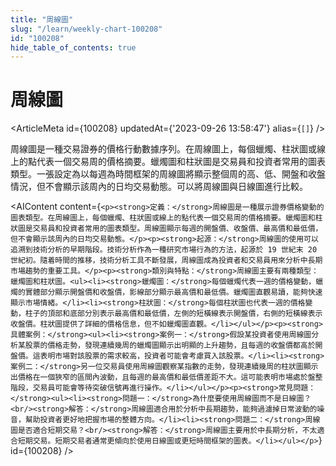 ```yaml
---
title: "周線圖"
slug: "/learn/weekly-chart-100208"
id: "100208"
hide_table_of_contents: true
---
```



# 周線圖

<ArticleMeta id={100208} updatedAt={'2023-09-26 13:58:47'} alias={`[]`} />
<div className='border-solid border-b border-t-0 my-4 border-[var(--ifm-color-gray-300)]' />

周線圖是一種交易證券的價格行動數據序列。在周線圖上，每個蠟燭、柱狀圖或線上的點代表一個交易周的價格摘要。蠟燭圖和柱狀圖是交易員和投資者常用的圖表類型。一張設定為以每週為時間框架的周線圖將顯示整個周的高、低、開盤和收盤情況，但不會顯示該周內的日均交易動態。可以將周線圖與日線圖進行比較。

<AIContent content={`<p><strong>定義：</strong>周線圖是一種展示證券價格變動的圖表類型。在周線圖上，每個蠟燭、柱狀圖或線上的點代表一個交易周的價格摘要。蠟燭圖和柱狀圖是交易員和投資者常用的圖表類型。周線圖顯示每週的開盤價、收盤價、最高價和最低價，但不會顯示該周內的日均交易動態。</p><p><strong>起源：</strong>周線圖的使用可以追溯到技術分析的早期階段。技術分析作為一種研究市場行為的方法，起源於 19 世紀末 20 世紀初。隨着時間的推移，技術分析工具不斷發展，周線圖成為投資者和交易員用來分析中長期市場趨勢的重要工具。</p><p><strong>類別與特點：</strong>周線圖主要有兩種類型：蠟燭圖和柱狀圖。<ul><li><strong>蠟燭圖：</strong>每個蠟燭代表一週的價格變動，蠟燭的實體部分顯示開盤價和收盤價，影線部分顯示最高價和最低價。蠟燭圖直觀易讀，能夠快速顯示市場情緒。</li><li><strong>柱狀圖：</strong>每個柱狀圖也代表一週的價格變動，柱子的頂部和底部分別表示最高價和最低價，左側的短橫線表示開盤價，右側的短橫線表示收盤價。柱狀圖提供了詳細的價格信息，但不如蠟燭圖直觀。</li></ul></p><p><strong>具體案例：</strong><ul><li><strong>案例一：</strong>假設某投資者使用周線圖分析某股票的價格走勢，發現連續幾周的蠟燭圖顯示出明顯的上升趨勢，且每週的收盤價都高於開盤價。這表明市場對該股票的需求較高，投資者可能會考慮買入該股票。</li><li><strong>案例二：</strong>另一位交易員使用周線圖觀察某指數的走勢，發現連續幾周的柱狀圖顯示出價格在一個狹窄的區間內波動，且每週的最高價和最低價差距不大。這可能表明市場處於盤整階段，交易員可能會等待突破信號再進行操作。</li></ul></p><p><strong>常見問題：</strong><ul><li><strong>問題一：</strong>為什麼要使用周線圖而不是日線圖？<br/><strong>解答：</strong>周線圖適合用於分析中長期趨勢，能夠過濾掉日常波動的噪音，幫助投資者更好地把握市場的整體方向。</li><li><strong>問題二：</strong>周線圖是否適合短期交易？<br/><strong>解答：</strong>周線圖主要用於中長期分析，不太適合短期交易。短期交易者通常更傾向於使用日線圖或更短時間框架的圖表。</li></ul></p>`} id={100208} />
